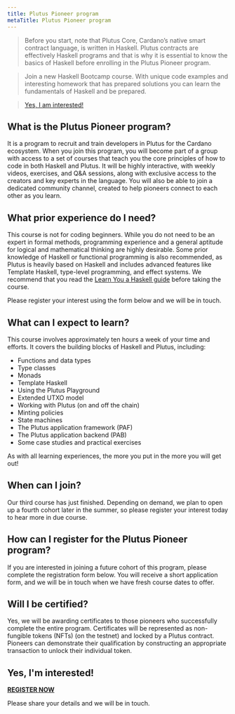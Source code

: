 ```yaml
---
title: Plutus Pioneer program
metaTitle: Plutus Pioneer program
---
```


>Before you start, note that Plutus Core, Cardano’s native smart contract language, is written in Haskell. Plutus contracts are effectively Haskell programs and that is why it is essential to know the basics of Haskell before enrolling in the Plutus Pioneer program. 

>Join a new Haskell Bootcamp course. With unique code examples and interesting homework that has prepared solutions you can learn the fundamentals of Haskell and be prepared. 

>[Yes, I am interested!](https://iohk.instructure.com/courses/141)

## What is the Plutus Pioneer program?

It is a program to recruit and train developers in Plutus for the Cardano ecosystem. When you join this program, you will become part of a group with access to a set of courses that teach you the core principles of how to code in both Haskell and Plutus. It will be highly interactive, with weekly videos, exercises, and Q&A sessions, along with exclusive access to the creators and key experts in the language. You will also be able to join a dedicated community channel, created to help pioneers connect to each other as you learn.

## What prior experience do I need?

This course is not for coding beginners. While you do not need to be an expert in formal methods, programming experience and a general aptitude for logical and mathematical thinking are highly desirable. Some prior knowledge of Haskell or functional programming is also recommended, as Plutus is heavily based on Haskell and includes advanced features like Template Haskell, type-level programming, and effect systems. We recommend that you read the  [Learn You a Haskell guide](http://learnyouahaskell.com/)  before taking the course.

Please register your interest using the form below and we will be in touch.

## What can I expect to learn?

This course involves approximately ten hours a week of your time and efforts. It covers the building blocks of Haskell and Plutus, including:

-   Functions and data types
-   Type classes
-   Monads
-   Template Haskell
-   Using the Plutus Playground
-   Extended UTXO model
-   Working with Plutus (on and off the chain)
-   Minting policies
-   State machines
-   The Plutus application framework (PAF)
-   The Plutus application backend (PAB)
-   Some case studies and practical exercises

As with all learning experiences, the more you put in the more you will get out!

## When can I join?

Our third course has just finished. Depending on demand, we plan to open up a fourth cohort later in the summer, so please register your interest today to hear more in due course.

## How can I register for the Plutus Pioneer program?

If you are interested in joining a future cohort of this program, please complete the registration form below. You will receive a short application form, and we will be in touch when we have fresh course dates to offer.

## Will I be certified?

Yes, we will be awarding certificates to those pioneers who successfully complete the entire program. Certificates will be represented as non-fungible tokens (NFTs) (on the testnet) and locked by a Plutus contract. Pioneers can demonstrate their qualification by constructing an appropriate transaction to unlock their individual token.

## Yes, I'm interested!

**[REGISTER NOW](https://input-output.typeform.com/to/au0XDcBP)**

Please share your details and we will be in touch.
